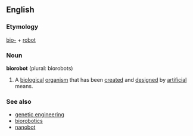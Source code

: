 ==English==

===Etymology===
[[bio-]] + [[robot]]

===Noun===
'''biorobot''' (plural: biorobots)
# A [[biological]] [[organism]] that has been [[create]]d and [[design]]ed by [[artificial]] means.

===See also===
*[[genetic engineering]]
*[[biorobotics]]
*[[nanobot]]